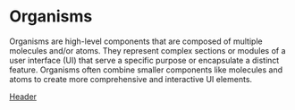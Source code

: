 # Organisms

Organisms are high-level components that are composed of multiple molecules and/or atoms. They represent complex sections or modules of a user interface (UI) that serve a specific purpose or encapsulate a distinct feature. Organisms often combine smaller components like molecules and atoms to create more comprehensive and interactive UI elements.

[Header](/docs/stories-organisms-header--docs)